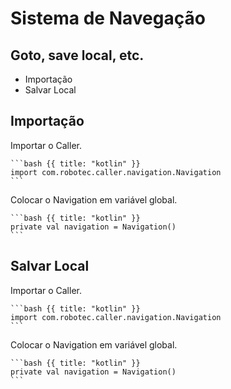 # Sistema de Navegação 
Goto, save local, etc.
---

* Importação
* Salvar Local

## Importação

<Row>
  <Col>
    Importar o Caller.
  </Col>
  <Col>

    ```bash {{ title: "kotlin" }}
    import com.robotec.caller.navigation.Navigation 
    ```
  </Col>
  <Col>
    Colocar o Navigation em variável global.
  </Col>
  <Col>

    ```bash {{ title: "kotlin" }}
    private val navigation = Navigation()
    ```
  </Col>
</Row>


## Salvar Local

<Row>
  <Col>
    Importar o Caller.
  </Col>
  <Col>

    ```bash {{ title: "kotlin" }}
    import com.robotec.caller.navigation.Navigation 
    ```
  </Col>
  <Col>
    Colocar o Navigation em variável global.
  </Col>
  <Col>

    ```bash {{ title: "kotlin" }}
    private val navigation = Navigation()
    ```
  </Col>
</Row>